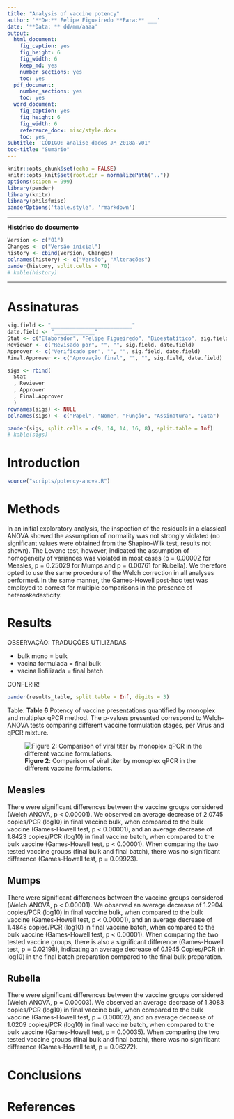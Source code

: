 ```yaml
---
title: "Analysis of vaccine potency"
author: '**De:** Felipe Figueiredo **Para:** ___'
date: '**Data: ** dd/mm/aaaa'
output:
  html_document:
    fig_caption: yes
    fig_height: 6
    fig_width: 6
    keep_md: yes
    number_sections: yes
    toc: yes
  pdf_document:
    number_sections: yes
    toc: yes
  word_document:
    fig_caption: yes
    fig_height: 6
    fig_width: 6
    reference_docx: misc/style.docx
    toc: yes
subtitle: 'CÓDIGO: analise_dados_JM_2018a-v01'
toc-title: "Sumário"
---
```


```r
knitr::opts_chunk$set(echo = FALSE)
knitr::opts_knit$set(root.dir = normalizePath(".."))
options(scipen = 999)
library(pander)
library(knitr)
library(philsfmisc)
panderOptions('table.style', 'rmarkdown')
```

---

**Histórico do documento**

```r
Version <- c("01")
Changes <- c("Versão inicial")
history <- cbind(Version, Changes)
colnames(history) <- c("Versão", "Alterações")
pander(history, split.cells = 70)
# kable(history)
```

---

# Assinaturas

```r
sig.field <- "__________________________"
date.field <- "_____________"
Stat <- c("Elaborador", "Felipe Figueiredo", "Bioestatítico", sig.field, date.field)
Reviewer <- c("Revisado por", "", "", sig.field, date.field)
Approver <- c("Verificado por", "", "", sig.field, date.field)
Final.Approver <- c("Aprovação final", "", "", sig.field, date.field)

sigs <- rbind(
  Stat
  , Reviewer
  , Approver
  , Final.Approver
  )
rownames(sigs) <- NULL
colnames(sigs) <- c("Papel", "Nome", "Função", "Assinatura", "Data")

pander(sigs, split.cells = c(9, 14, 14, 16, 8), split.table = Inf)
# kable(sigs)
```

<!-- # Lista de abreviaturas -->

# Introduction

<!-- ## Objetivos -->

<!-- ## Recepção e tratamento dos dados -->

```r
source("scripts/potency-anova.R")
```

# Methods

In an initial exploratory analysis, the inspection of the residuals in a classical ANOVA showed the assumption of normality was not strongly violated (no significant values were obtained from the Shapiro-Wilk test, results not shown).
The Levene test, however, indicated the assumption of homogeneity of variances was violated in most cases (p = 0.00002 for Measles, p = 0.25029 for Mumps and p = 0.00761 for Rubella).
We therefore opted to use the same procedure of the Welch correction in all analyses performed.
In the same manner, the Games-Howell post-hoc test was employed to correct for multiple comparisons in the presence of heteroskedasticity.

# Results

OBSERVAÇÃO: TRADUÇÕES UTILIZADAS

- bulk mono = bulk
- vacina formulada = final bulk
- vacina liofilizada = final batch

CONFERIR!

```r
pander(results_table, split.table = Inf, digits = 3)
```

Table: **Table 6** Potency of vaccine presentations quantified by monoplex and multiplex qPCR
method.
The p-values presented correspond to Welch-ANOVA tests comparing different vaccine formulation stages, per Virus and qPCR mixture.

![**Figure 2**: Comparison of viral titer by monoplex qPCR in the different vaccine formulations.](../figures/monoplex.png)

## Measles

There were significant differences between the vaccine groups considered (Welch ANOVA, p < 0.00001).
We observed an average decrease of 2.0745 copies/PCR (log10) in final vaccine bulk, when compared to the bulk vaccine (Games-Howell test, p < 0.00001), and an average decrease of 1.8423 copies/PCR (log10) in final vaccine batch, when compared to the bulk vaccine (Games-Howell test, p < 0.00001).
When comparing the two tested vaccine groups (final bulk and final batch), there was no significant difference (Games-Howell test, p = 0.09923).

## Mumps

There were significant differences between the vaccine groups considered (Welch ANOVA, p < 0.00001).
We observed an average decrease of 1.2904 copies/PCR (log10) in final vaccine bulk, when compared to the bulk vaccine (Games-Howell test, p < 0.00001), and an average decrease of 1.4848 copies/PCR (log10) in final vaccine batch, when compared to the bulk vaccine (Games-Howell test, p < 0.00001).
When comparing the two tested vaccine groups, there is also a significant difference (Games-Howell test, p = 0.02198), indicating an average decrease of 0.1945 Copies/PCR (in log10) in the final batch preparation compared to the final bulk preparation.

## Rubella

There were significant differences between the vaccine groups considered (Welch ANOVA, p = 0.00003).
We observed an average decrease of 1.3083 copies/PCR (log10) in final vaccine bulk, when compared to the bulk vaccine (Games-Howell test, p = 0.00002), and an average decrease of 1.0209 copies/PCR (log10) in final vaccine batch, when compared to the bulk vaccine (Games-Howell test, p = 0.00035).
When comparing the two tested vaccine groups (final bulk and final batch), there was no significant difference (Games-Howell test, p = 0.06272).

<!-- # Exceções e Desvios do teste -->

# Conclusions

# References

<!-- # Apêndice -->

